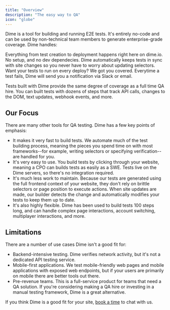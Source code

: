 ```yaml
---
title: "Overview"
description: "The easy way to QA"
icon: "globe"
---
```


Dime is a tool for building and running E2E tests. It's entirely no-code
and can be used by non-technical team members to generate enterprise-grade
coverage. Dime handles:

<CardGroup cols={2}>
  <Card title="Test Creation" icon="pen">
    Everything from test creation to deployment happens right here on dime.io.
    No setup, and no dev dependecies.
  </Card>
  <Card title="Test Maintenance" icon="screwdriver-wrench">
    Dime automatically keeps tests in sync with site changes so you never have
    to worry about updating selectors.
  </Card>
  <Card title="CI/CD" icon="github">
    Want your tests to run on every deploy? We got you covered.
  </Card>
  <Card title="Alerts" icon="bell">
    Everytime a test fails, Dime will send you a notification via Slack or
    email.
  </Card>
</CardGroup>

Tests built with Dime provide the same degree of coverage as a full time
QA hire. You can built tests with dozens of steps that track API calls,
changes to the DOM, text updates, webhook events, and more.

## Our Focus

There are many other tools for QA testing. Dime has a few key
points of emphasis:

- It makes it very fast to build tests. We automate much of the test
  building process, meaning the pieces you spend time on with most
  frameworks--for example, writing selectors or specifying verification--
  are handled for you.
- It's very easy to use. You build tests by clicking through your website,
  meaning a CPO can builds tests as easily as a SWE. Tests live on the
  Dime servers, so there's no integration required.
- It's much less work to maintain. Because our tests are generated using
  the full frontend context of your website, they don't rely on brittle
  selectors or page position to execute actions. When site updates are made,
  our builder detects the change and automatically modifies your tests to
  keep them up to date.
- It's also highly flexible. Dime has been used to build tests 100 steps
  long, and can handle complex page interactions, account switching,
  multiplayer interactions, and more.

## Limitations

There are a number of use cases Dime isn't a good fit for:

- Backend-intensive testing. Dime verifies network activity, but it's not
  a dedicated API testing service.
- Mobile-first applications. We test mobile-friendly web pages and
  mobile applications with exposed web endpoints, but if your users are
  primarily on mobile there are better tools out there.
- Pre-revenue teams. This is a full-service product for teams that
  need a QA solution. If you're considering making a QA hire or
  investing in a manual testing framework, Dime is a great alternative.

If you think Dime is a good fit for your site,
[book a time](https://calendly.com/aaron-dime/intro) to chat with us.
